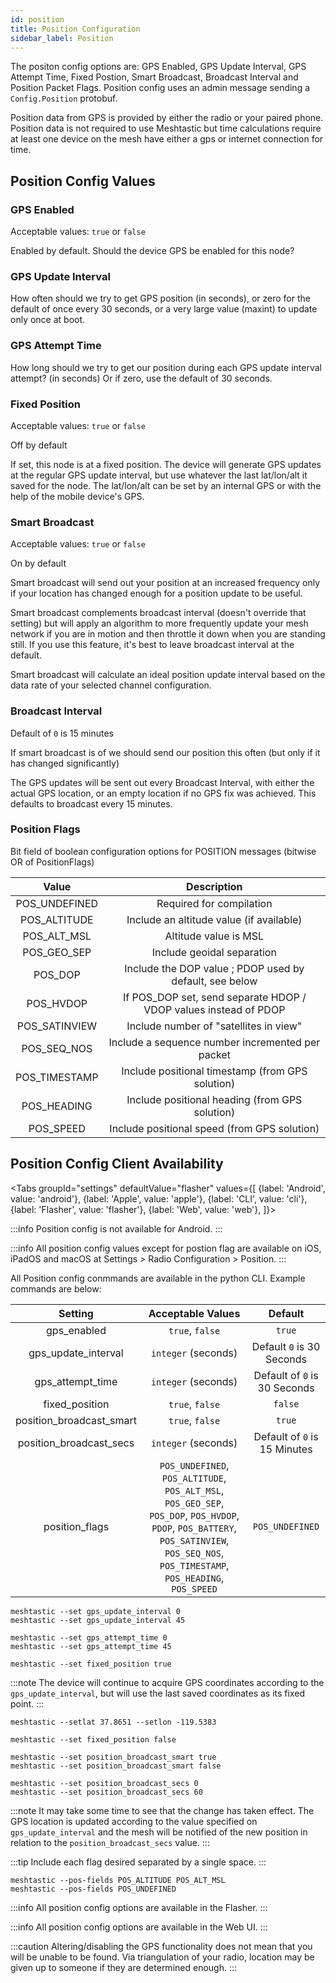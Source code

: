 ```yaml
---
id: position
title: Position Configuration
sidebar_label: Position
---
```



The positon config options are: GPS Enabled, GPS Update Interval, GPS Attempt Time, Fixed Postion, Smart Broadcast, Broadcast Interval and Position Packet Flags.  Position config uses an admin message sending a `Config.Position` protobuf.

Position data from GPS is provided by either the radio or your paired phone. Position data is not required to use Meshtastic but time calculations require at least one device on the mesh have either a gps or internet connection for time.

## Position Config Values

### GPS Enabled
Acceptable values: `true` or `false` 

Enabled by default. Should the device GPS be enabled for this node?

### GPS Update Interval

How often should we try to get GPS position (in seconds), or zero for the default of once every 30 seconds, or a very large value (maxint) to update only once at boot.

### GPS Attempt Time

How long should we try to get our position during each GPS update interval attempt?  (in seconds) Or if zero, use the default of 30 seconds.

### Fixed Position

Acceptable values: `true` or `false` 

Off by default

If set, this node is at a fixed position. The device will generate GPS updates at the regular GPS update interval, but use whatever the last lat/lon/alt it saved for the node. The lat/lon/alt can be set by an internal GPS or with the help of the mobile device's GPS.

### Smart Broadcast
Acceptable values: `true` or `false` 

On by default

Smart broadcast will send out your position at an increased frequency only if your location has changed enough for a position update to be useful.

Smart broadcast complements broadcast interval (doesn't override that setting) but will apply an algorithm to more frequently update your mesh network if you are in motion and then throttle it down when you are standing still. If you use this feature, it's best to leave broadcast interval at the default.

Smart broadcast will calculate an ideal position update interval based on the data rate of your selected channel configuration.

### Broadcast Interval

Default of `0` is 15 minutes

If smart broadcast is of we should send our position this often (but only if it has changed significantly)

The GPS updates will be sent out every Broadcast Interval, with either the actual GPS location, or an empty location if no GPS fix was achieved. This defaults to broadcast every 15 minutes.

 ### Position Flags 

 Bit field of boolean configuration options for POSITION messages (bitwise OR of PositionFlags)

|     Value     |                         Description                         |
| :-----------: | :---------------------------------------------------------: | 
| POS_UNDEFINED |                  Required for compilation                   |
| POS_ALTITUDE  |          Include an altitude value (if available)           |
|  POS_ALT_MSL  |                    Altitude value is MSL                    |
|  POS_GEO_SEP  |                 Include geoidal separation                  |
|    POS_DOP    |   Include the DOP value ; PDOP used by default, see below   |
|   POS_HVDOP   | If POS_DOP set, send separate HDOP / VDOP values instead of PDOP |
| POS_SATINVIEW |           Include number of "satellites in view"            |
|  POS_SEQ_NOS  |      Include a sequence number incremented per packet       |
| POS_TIMESTAMP |      Include positional timestamp (from GPS solution)       |
| POS_HEADING |      Include positional heading (from GPS solution)       |
| POS_SPEED |      Include positional speed (from GPS solution)       |



 ## Position Config Client Availability

<Tabs
groupId="settings"
defaultValue="flasher"
values={[
{label: 'Android', value: 'android'},
{label: 'Apple', value: 'apple'},
{label: 'CLI', value: 'cli'},
{label: 'Flasher', value: 'flasher'},
{label: 'Web', value: 'web'},
]}>
<TabItem value="android">

:::info
Position config is not available for Android.
:::

</TabItem>
<TabItem value="apple">

:::info
All position config values except for postion flag are available on iOS, iPadOS and macOS at Settings > Radio Configuration > Position.
:::

</TabItem>
<TabItem value="cli">

All Position config conmmands are available in the python CLI. Example commands are below:

|         Setting          |                                                                       Acceptable Values                                                                       |     Default     |
| :----------------------: | :-----------------------------------------------------------------------------------------------------------------------------------------------------------: | :-------------: |
|      gps_enabled      |                                                                        `true`, `false`                                                                        |     `true`     |
|   gps_update_interval    |                                                                      `integer` (seconds)                                                                      | Default `0` is 30 Seconds  |
|     gps_attempt_time     |                                                                      `integer` (seconds)                                                                      | Default of `0` is 30 Seconds  |
|      fixed_position      |                                                                        `true`, `false`                                                                        |     `false`     |
| position_broadcast_smart |                                                                        `true`, `false`                                                                        |     `true`     |
| position_broadcast_secs  |                                                                      `integer` (seconds)                                                                      | Default of `0` is 15 Minutes  |
|      position_flags      | `POS_UNDEFINED`, `POS_ALTITUDE`, `POS_ALT_MSL`, `POS_GEO_SEP`, `POS_DOP`, `POS_HVDOP`, `PDOP`, `POS_BATTERY`, `POS_SATINVIEW`, `POS_SEQ_NOS`, `POS_TIMESTAMP`, `POS_HEADING`, `POS_SPEED` | `POS_UNDEFINED` |


```shell title="Set GPS update interval (Default of 0 is 30 seconds)"
meshtastic --set gps_update_interval 0
meshtastic --set gps_update_interval 45
```

```shell title="Set GPS attempt time (Default of 0 is 30 seconds)"
meshtastic --set gps_attempt_time 0
meshtastic --set gps_attempt_time 45
```

```shell title="Set Fixed Position - Current Location"
meshtastic --set fixed_position true
```

:::note
The device will continue to acquire GPS coordinates according to the `gps_update_interval`, but will use the last saved coordinates as its fixed point.
:::

```shell title="Set Fixed Position - User Defined"
meshtastic --setlat 37.8651 --setlon -119.5383
```

```shell title="Unset Fixed Position"
meshtastic --set fixed_position false
```

```shell title="Enable / Disable Smart position broadcast (Enabled by default)"
meshtastic --set position_broadcast_smart true
meshtastic --set position_broadcast_smart false
```

```shell title="Set Position Broadcast Interval (Default of 0 is 15 minutes)"
meshtastic --set position_broadcast_secs 0
meshtastic --set position_broadcast_secs 60
```

:::note
It may take some time to see that the change has taken effect. The GPS location is updated according to the value specified on `gps_update_interval` and the mesh will be notified of the new position in relation to the `position_broadcast_secs` value.
:::

:::tip
Include each flag desired separated by a single space.
:::

```shell title="Set / Unset Position Flags"
meshtastic --pos-fields POS_ALTITUDE POS_ALT_MSL
meshtastic --pos-fields POS_UNDEFINED
```

</TabItem>
<TabItem value="flasher">

:::info
All position config options are available in the Flasher.
:::

  </TabItem>
  <TabItem value="web">

:::info
All position config options are available in the Web UI.
:::
    
  </TabItem>
</Tabs>

:::caution
Altering/disabling the GPS functionality does not mean that you will be unable to be found. Via triangulation of your radio, location may be given up to someone if they are determined enough.
:::